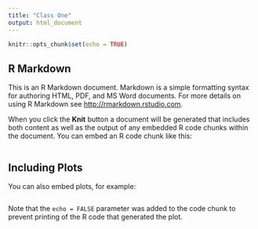 ```yaml
---
title: "Class One"
output: html_document
---
```


```r
knitr::opts_chunk$set(echo = TRUE)
```

## R Markdown

This is an R Markdown document. Markdown is a simple formatting syntax for authoring HTML, PDF, and MS Word documents. For more details on using R Markdown see <http://rmarkdown.rstudio.com>.

When you click the **Knit** button a document will be generated that includes both content as well as the output of any embedded R code chunks within the document. You can embed an R code chunk like this:

```r

```

## Including Plots

You can also embed plots, for example:

```r

```

Note that the `echo = FALSE` parameter was added to the code chunk to prevent printing of the R code that generated the plot.
